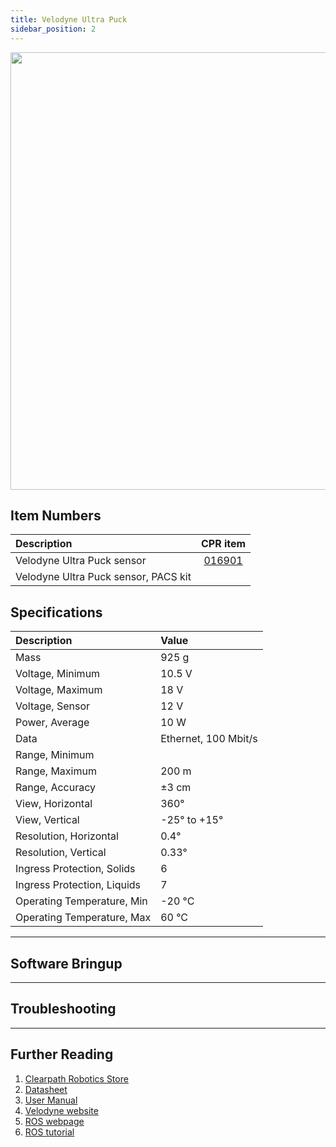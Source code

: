 ```yaml
---
title: Velodyne Ultra Puck
sidebar_position: 2
---
```



<center>
  <img
    src="/img/sensor_images/sensor_velodyne_ultra_puck_1.jpg"
    width="700"
  />
</center>

## Item Numbers

| Description                          |                         CPR item                         |
| :----------------------------------- | :------------------------------------------------------: |
| Velodyne Ultra Puck sensor           | [016901](/assets/pdf/clearpath_robotics_016901-TDS2.pdf) |
| Velodyne Ultra Puck sensor, PACS kit |                                                          |

## Specifications

| Description                 | Value                |
| :-------------------------- | :------------------- |
| Mass                        | 925 g                |
| Voltage, Minimum            | 10.5 V               |
| Voltage, Maximum            | 18 V                 |
| Voltage, Sensor             | 12 V                 |
| Power, Average              | 10 W                 |
| Data                        | Ethernet, 100 Mbit/s |
| Range, Minimum              |                      |
| Range, Maximum              | 200 m                |
| Range, Accuracy             | ±3 cm                |
| View, Horizontal            | 360°                 |
| View, Vertical              | -25° to +15°         |
| Resolution, Horizontal      | 0.4°                 |
| Resolution, Vertical        | 0.33°                |
| Ingress Protection, Solids  | 6                    |
| Ingress Protection, Liquids | 7                    |
| Operating Temperature, Min  | -20 °C               |
| Operating Temperature, Max  | 60 °C                |

---

## Software Bringup

<SoftwareBringup />

---

## Troubleshooting

<Support />

---

## Further Reading

1. [Clearpath Robotics Store](https://store.clearpathrobotics.com/collections/3d-lidar/products/puck)
2. [Datasheet](/assets/pdf/clearpath_robotics_016901-TDS2.pdf)
3. [User Manual](/assets/pdf/clearpath_robotics_016901-TDS1.pdf)
4. [Velodyne website](https://store.clearpathrobotics.com/collections/3d-lidar/products/puck)
5. [ROS webpage](http://wiki.ros.org/velodyne)
6. [ROS tutorial](http://wiki.ros.org/velodyne/Tutorials/Getting%20Started%20with%20the%20Velodyne%20VLP16)
